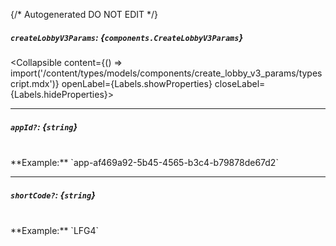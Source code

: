 {/* Autogenerated DO NOT EDIT  */}

##### `createLobbyV3Params`: *{`components.CreateLobbyV3Params`}*
<Collapsible content={() => import('/content/types/models/components/create_lobby_v3_params/typescript.mdx')} openLabel={Labels.showProperties} closeLabel={Labels.hideProperties}>
</Collapsible>

---
##### `appId?`: *{`string`}*
<br/>
**Example:** `app-af469a92-5b45-4565-b3c4-b79878de67d2`

---
##### `shortCode?`: *{`string`}*
<br/>
**Example:** `LFG4`


